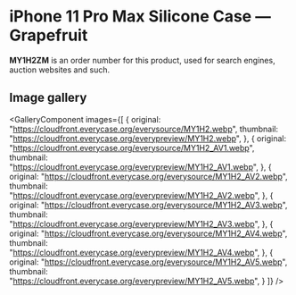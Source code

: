 
# iPhone 11 Pro Max Silicone Case — Grapefruit

<Callout type='info' emoji='👉🏻'>**MY1H2ZM** is an order number for this product, used for search engines, auction websites and such.</Callout>

## Image gallery

<GalleryComponent
    images={[
      {
        original: "https://cloudfront.everycase.org/everysource/MY1H2.webp",
        thumbnail: "https://cloudfront.everycase.org/everypreview/MY1H2.webp",
      },
      {
        original: "https://cloudfront.everycase.org/everysource/MY1H2_AV1.webp",
        thumbnail: "https://cloudfront.everycase.org/everypreview/MY1H2_AV1.webp",
      },
      {
        original: "https://cloudfront.everycase.org/everysource/MY1H2_AV2.webp",
        thumbnail: "https://cloudfront.everycase.org/everypreview/MY1H2_AV2.webp",
      },
      {
        original: "https://cloudfront.everycase.org/everysource/MY1H2_AV3.webp",
        thumbnail: "https://cloudfront.everycase.org/everypreview/MY1H2_AV3.webp",
      },
      {
        original: "https://cloudfront.everycase.org/everysource/MY1H2_AV4.webp",
        thumbnail: "https://cloudfront.everycase.org/everypreview/MY1H2_AV4.webp",
      },
      {
        original: "https://cloudfront.everycase.org/everysource/MY1H2_AV5.webp",
        thumbnail: "https://cloudfront.everycase.org/everypreview/MY1H2_AV5.webp",
      }
    ]}
  />
